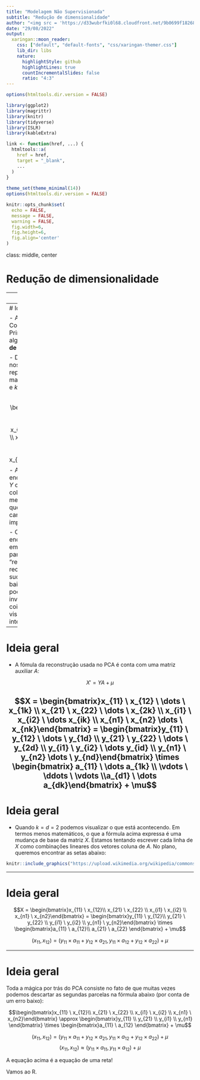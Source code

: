 ```yaml
---
title: "Modelagem Não Supervisionada"
subtitle: "Redução de dimensionalidade"
author: "<img src = 'https://d33wubrfki0l68.cloudfront.net/9b0699f18268059bdd2e5c21538a29eade7cbd2b/67e5c/img/logo/cursor1-5.png' width = '30%'>"
date: "29/08/2022"
output:
  xaringan::moon_reader:
    css: ["default", "default-fonts", "css/xaringan-themer.css"]
    lib_dir: libs
    nature:
      highlightStyle: github
      highlightLines: true
      countIncrementalSlides: false
      ratio: "4:3"
---
```


```r
options(htmltools.dir.version = FALSE)

library(ggplot2)
library(magrittr)
library(knitr)
library(tidyverse)
library(ISLR)
library(kableExtra)

link <- function(href, ...) {
  htmltools::a(
    href = href,
    target = "_blank",
    ...
  )
}
  
theme_set(theme_minimal(14))
options(htmltools.dir.version = FALSE)

knitr::opts_chunk$set(
  echo = FALSE, 
  message = FALSE, 
  warning = FALSE,
  fig.width=6, 
  fig.height=6,
  fig.align='center'
)
```

class: middle, center

# Redução de dimensionalidade

---
# Ideia geral

- Redução de dimensionalidade é um termo que se usa normalmente para falar da redução do número de colunas de uma base.

    - Queremos ir das dimensões $n \times p$ para $n \times d$, com $d<p$.
    
- Motivação:
    
    - Frequentemente temos colunas com mais ou menos a mesma informação que poderiam ser resumidas em apenas uma delas ou talvez em um resumo das duas (como uma média).
    
    - Quando $d=2$ temos a agradável situação em que $n \times p$ vira uma tabela que pode ser visualizada por um gráfico de dispersão.
    
    - Em algumas situações, uma análise nas dimensões $n \times d$ é melhor do que uma análise em $n \times p$, como por exemplo uma clusterização ou modelo estatístico.

---
# Ideia geral

- A Análise de Componentes Principais é um algoritmo de **redução de dimensionalidade**

- Digamos que os nossos dados sejam representados pela matriz $X$, com $n$ linhas e $k$ colunas:

$$X = \begin{bmatrix}x_{11}  \ x_{12} \ \dots \ x_{1k} \\ x_{21} \ x_{22} \ \dots \ x_{2k} \\ x_{i1} \ x_{i2} \ \dots x_{ik} \\ x_{n1} \ x_{n2} \dots \ x_{nk}\end{bmatrix}$$
- A ideia do PCA é encontrar uma matriz $Y$ com $k$ linhas e $d$ colunas, onde $d$ é menor do que que $k$, que capte características importantes de $X$.

- O processo de encontrar $Y$ consiste em usar essa matriz para tentar "reconstruir" $X$. Se a reconstrução for bem sucedida (tiver erro baixo), então podemos usar $Y$ ao invés de $X$ para várias coisas: modelagem, visualização, interpretação etc.

---

# Ideia geral

- A fómula da reconstrução usada no PCA é conta com uma matriz auxiliar $A$:

$$X' = Y A+\mu$$

$$X = \begin{bmatrix}x_{11}  \ x_{12} \ \dots \ x_{1k} \\ x_{21} \ x_{22} \ \dots \ x_{2k} \\ x_{i1} \ x_{i2} \ \dots x_{ik} \\ x_{n1} \ x_{n2} \dots \ x_{nk}\end{bmatrix} = \begin{bmatrix}y_{11}  \ y_{12} \ \dots \ y_{1d} \\ y_{21} \ y_{22} \ \dots \ y_{2d} \\ y_{i1} \ y_{i2} \ \dots y_{id} \\ y_{n1} \ y_{n2} \dots \ y_{nd}\end{bmatrix} \times \begin{bmatrix} a_{11} \ \dots a_{1k} \\ \vdots \ \ddots \ \vdots \\a_{d1} \ \dots a_{dk}\end{bmatrix} + \mu$$
---

# Ideia geral

- Quando $k = d = 2$ podemos visualizar o que está acontecendo. Em termos menos matemáticos, o que a fórmula acima expressa é uma mudança de base da matriz $X$. Estamos tentando escrever cada linha de $X$ como combinações lineares dos vetores coluna de $A$. No plano, queremos encontrar as setas abaixo:

```r
knitr::include_graphics("https://upload.wikimedia.org/wikipedia/commons/thumb/f/f5/GaussianScatterPCA.svg/1200px-GaussianScatterPCA.svg.png")
```

---

# Ideia geral

$$X = \begin{bmatrix}x_{11}  \ x_{12}\\ x_{21} \ x_{22}  \\ x_{i1} \ x_{i2}  \\ x_{n1} \ x_{n2}\end{bmatrix} = \begin{bmatrix}y_{11}  \ y_{12}\\ y_{21} \ y_{22}  \\ y_{i1} \ y_{i2}  \\ y_{n1} \ y_{n2}\end{bmatrix} \times \begin{bmatrix}a_{11}  \ a_{12}\\ a_{21} \ a_{22}  \end{bmatrix} + \mu$$

$$(x_{11}, x_{12}) = (y_{11} \times a_{11} + y_{12} \times a_{21}, y_{11} \times a_{12} + y_{12} \times a_{22}) + \mu$$

---

# Ideia geral

Toda a mágica por trás do PCA consiste no fato de que muitas vezes podemos descartar as segundas parcelas na fórmula abaixo (por conta de um erro baixo):

$$\begin{bmatrix}x_{11}  \ x_{12}\\ x_{21} \ x_{22}  \\ x_{i1} \ x_{i2}  \\ x_{n1} \ x_{n2}\end{bmatrix} \approx \begin{bmatrix}y_{11}  \\ y_{21}   \\ y_{i1} \\ y_{n1} \end{bmatrix} \times \begin{bmatrix}a_{11} \ a_{12} \end{bmatrix} + \mu$$

$$(x_{11}, x_{12}) = (y_{11} \times a_{11} + y_{12} \times a_{21}, y_{11} \times a_{12} + y_{12} \times a_{22}) + \mu$$
$$(x_{11}, x_{12}) \approx (y_{11} \times a_{11}, y_{11} \times a_{12}) + \mu$$

A equação acima é a equação de uma reta!

Vamos ao R.
